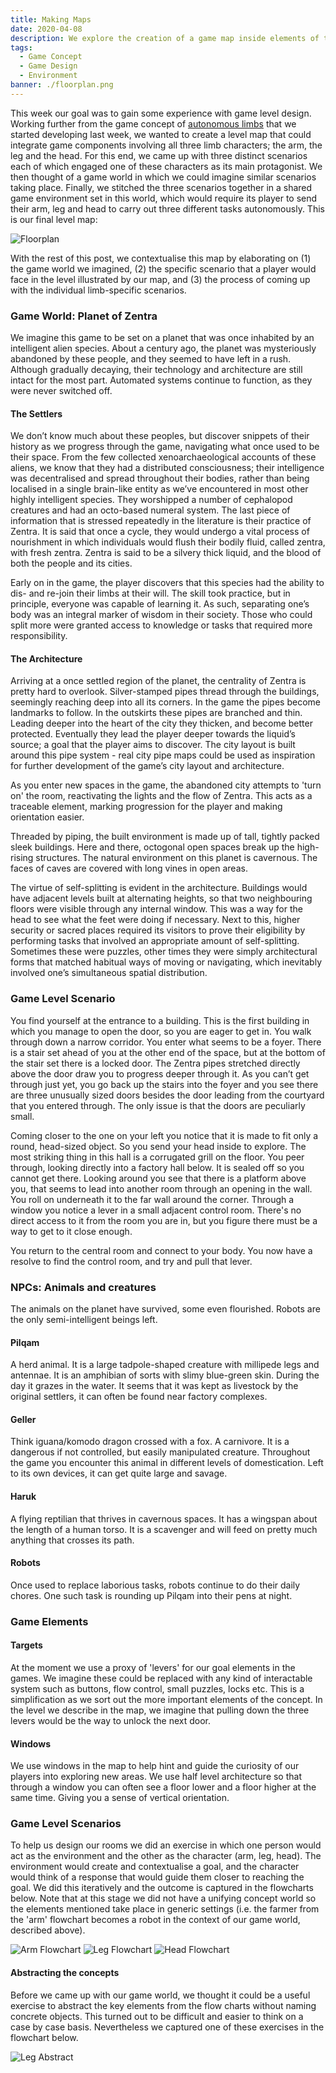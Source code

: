 ```yaml
---
title: Making Maps
date: 2020-04-08
description: We explore the creation of a game map inside elements of the figureable game concept
tags:
  - Game Concept
  - Game Design
  - Environment
banner: ./floorplan.png
---
```


This week our goal was to gain some experience with game level design. Working further from the game concept of [autonomous limbs](/autonomous-limbs) that we started developing last week, we wanted to create a level map that could integrate game components involving all three limb characters; the arm, the leg and the head. For this end, we came up with three distinct scenarios each of which engaged one of these characters as its main protagonist. We then thought of a game world in which we could imagine similar scenarios taking place. Finally, we stitched the three scenarios together in a shared game environment set in this world, which would require its player to send their arm, leg and head to carry out three different tasks autonomously. This is our final level map:

![Floorplan](./floorplan.png)

With the rest of this post, we contextualise this map by elaborating on (1) the game world we imagined, (2) the specific scenario that a player would face in the level illustrated by our map, and (3) the process of coming up with the individual limb-specific scenarios.


### Game World: Planet of Zentra

We imagine this game to be set on a planet that was once inhabited by an intelligent alien species. About a century ago, the planet was mysteriously abandoned by these people, and they seemed to have left in a rush. Although gradually decaying, their technology and architecture are still intact for the most part. Automated systems continue to function, as they were never switched off. 

#### The Settlers

We don’t know much about these peoples, but discover snippets of their history as we progress through the game, navigating what once used to be their space. From the few collected xenoarchaeological accounts of these aliens, we know that they had a distributed consciousness; their intelligence was decentralised and spread throughout their bodies, rather than being localised in a single brain-like entity as we’ve encountered in most other highly intelligent species. They worshipped a number of cephalopod creatures and had an octo-based numeral system. The last piece of information that is stressed repeatedly in the literature is their practice of Zentra. It is said that once a cycle, they would undergo a vital process of nourishment in which individuals would flush their bodily fluid, called zentra, with fresh zentra. Zentra is said to be a silvery thick liquid, and the blood of both the people and its cities.

Early on in the game, the player discovers that this species had the ability to dis- and re-join their limbs at their will. The skill took practice, but in principle, everyone was capable of learning it. As such, separating one’s body was an integral marker of wisdom in their society. Those who could split more were granted access to knowledge or tasks that required more responsibility.

#### The Architecture

Arriving at a once settled region of the planet, the centrality of Zentra is pretty hard to overlook. Silver-stamped pipes thread through the buildings, seemingly reaching deep into all its corners. In the game the pipes become landmarks to follow. In the outskirts these pipes are branched and thin. Leading deeper into the heart of the city they thicken, and become better protected. Eventually they lead the player deeper towards the liquid’s source; a goal that the player aims to discover. The city layout is built around this pipe system - real city pipe maps could be used as inspiration for further development of the game’s city layout and architecture.

As you enter new spaces in the game, the abandoned city attempts to 'turn on' the room, reactivating the lights and the flow of Zentra. This acts as a traceable element, marking progression for the player and making orientation easier.

Threaded by piping, the built environment is made up of tall, tightly packed sleek buildings. Here and there, octogonal open spaces break up the high-rising structures. The natural environment on this planet is cavernous. The faces of caves are covered with long vines in open areas.

The virtue of self-splitting is evident in the architecture. Buildings would have adjacent levels built at alternating heights, so that two neighbouring floors were visible through any internal window. This was a way for the head to see what the feet were doing if necessary. Next to this, higher security or sacred places required its visitors to prove their eligibility by performing tasks that involved an appropriate amount of self-splitting. Sometimes these were puzzles, other times they were simply architectural forms that matched habitual ways of moving or navigating, which inevitably involved one’s simultaneous spatial distribution.

### Game Level Scenario

You find yourself at the entrance to a building. This is the first building in which you manage to open the door, so you are eager to get in. You walk through down a narrow corridor. You enter what seems to be a foyer. There is a stair set ahead of you at the other end of the space, but at the bottom of the stair set there is a locked door. The Zentra pipes stretched directly above the door draw you to progress deeper through it. As you can’t get through just yet, you go back up the stairs into the foyer and you see there are three unusually sized doors besides the door leading from the courtyard that you entered through. The only issue is that the doors are peculiarly small.

Coming closer to the one on your left you notice that it is made to fit only a round, head-sized object. So you send your head inside to explore. The most striking thing in this hall is a corrugated grill on the floor. You peer through, looking directly into a factory hall below. It is sealed off so you cannot get there. Looking around you see that there is a platform above you, that seems to lead into another room through an opening in the wall. You roll on underneath it to the far wall around the corner. Through a window you notice a lever in a small adjacent control room. There's no direct access to it from the room you are in, but you figure there must be a way to get to it close enough.

You return to the central room and connect to your body. You now have a resolve to find the control room, and try and pull that lever.

### NPCs: Animals and creatures

The animals on the planet have survived, some even flourished. Robots are the only semi-intelligent beings left.

#### Pilqam

A herd animal. It is a large tadpole-shaped creature with millipede legs and antennae. It is an amphibian of sorts with slimy blue-green skin. During the day it grazes in the water. It seems that it was kept as livestock by the original settlers, it can often be found near factory complexes.

#### Geller

Think iguana/komodo dragon crossed with a fox. A carnivore. It is a dangerous if not controlled, but easily manipulated creature. Throughout the game you encounter this animal in different levels of domestication. Left to its own devices, it can get quite large and savage. 

#### Haruk

A flying reptilian that thrives in cavernous spaces. It has a wingspan about the length of a human torso. It is a scavenger and will feed on pretty much anything that crosses its path. 

#### Robots

Once used to replace laborious tasks, robots continue to do their daily chores. One such task is rounding up Pilqam into their pens at night.

### Game Elements

#### Targets

At the moment we use a proxy of 'levers' for our goal elements in the games. We imagine these could be replaced with any kind of interactable system such as buttons, flow control, small puzzles, locks etc. This is a simplification as we sort out the more important elements of the concept. In the level we describe in the map, we imagine that pulling down the three levers would be the way to unlock the next door.

#### Windows

We use windows in the map to help hint and guide the curiosity of our players into exploring new areas. We use half level architecture so that through a window you can often see a floor lower and a floor higher at the same time. Giving you a sense of vertical orientation.

### Game Level Scenarios

To help us design our rooms we did an exercise in which one person would act as the environment and the other as the character (arm, leg, head). The environment would create and contextualise a goal, and the character would think of a response that would guide them closer to reaching the goal. We did this iteratively and the outcome is captured in the flowcharts below. Note that at this stage we did not have a unifying concept world so the elements mentioned take place in generic settings (i.e. the farmer from the 'arm' flowchart becomes a robot in the context of our game world, described above).

![Arm Flowchart](./arm-flowchart.png)
![Leg Flowchart](./leg-flowchart.png)
![Head Flowchart](./head-flowchart.png)

#### Abstracting the concepts

Before we came up with our game world, we thought it could be a useful exercise to abstract the key elements from the flow charts without naming concrete objects. This turned out to be difficult and easier to think on a case by case basis. Nevertheless we captured one of these exercises in the flowchart below.

![Leg Abstract](./leg-abstract.png)

